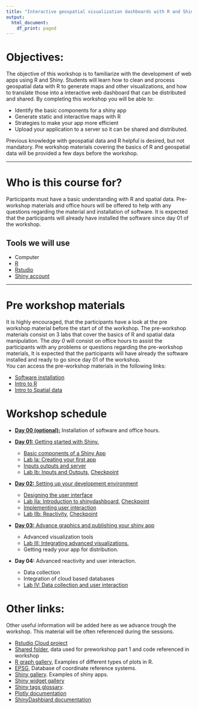 ```yaml
---
title: "Interactive geospatial visualization dashboards with R and Shiny."
output:
  html_document:
    df_print: paged
---
```


<!-- Spreadsheet of participants -->
<!-- https://docs.google.com/spreadsheets/d/184S9FNeoSUVqSdlWB9_q-rvO6FbaNEr2Z0GyRGiadDo/edit#gid=1328193615 -->

# Objectives:

The objective of this workshop is to familiarize with the development of web apps using R and Shiny. Students will learn how to clean and process geospatial data with R to generate maps and other visualizations, and how to translate those into a interactive web dashboard that can be distributed and shared. By completing this workshop you will be able to:
  
  - Identify the basic components for a shiny app
  - Generate static and interactive maps with R
  - Strategies to make your app more efficient 
  - Upload your application to a server so it can be shared and distributed. 

Previous knowledge with geospatial data and R helpful is desired, but not mandatory. Pre workshop materials covering the basics of R and geospatial data will be provided a few days before the workshop.


 ------------



# Who is this course for?

Participants must have a basic understanding with R and spatial data. Pre-workshop materials and office hours will be offered to help with any questions regarding the material and installation of software. It is expected that the participants will already have installed the software since day 01 of the workshop.

## Tools we will use
  
  - Computer
  - [R](https://cloud.r-project.org)
  - [Rstudio](https://www.rstudio.com/products/rstudio/)
  - [Shiny account](https://www.shinyapps.io)


 ------------
 
# Pre workshop materials

It is highly encouraged, that the participants have a look at the pre workshop material before the start of of the workshop. The pre-workshop materials consist on 3 labs that cover the basics of R and spatial data manipulation. The *day 0* will consist on office hours to assist the participants with any problems or questions regarding the pre-workshop materials, It is expected that the participants will have already the software installed and ready to go since day 01 of the workshop.  
You can access the pre-workshop materials in the following links:  
  
  - [Software installation](0a_R_Intro.html)  
  - [Intro to R](0b_Intro_to_R.html)  
  - [Intro to Spatial data](0c_Spatial_intro.html)
  
 
# Workshop schedule

<!-- Sessions will be on Saturdays 10 am - 1 pm -->
<!-- [Link del proyecto en Rstudio Cloud](https://rstudio.cloud/spaces/227267/join?access_code=BSSXEMnL078kkrh7zuAZSipB0IUzzDCM0JyZh_s0)   -->
<!-- [Link for shared folder](https://ucdavis.box.com/s/v2wlgjm16bl8vo02ujd7hk5yduuulywi) -->

  - [**Day 00 (optional):**](https://usfca.zoom.us/rec/share/5Un6Oub98DYyMb6PPzN__k8Q9BcjQp1a2gYJmyQN-8b8IHRocuQ0fKVVbOrT-pXU.Q7KngTt0KmHe_g73?startTime=1664324166000) Installation of software and office hours.  
   
  - [**Day 01:** Getting started with Shiny.](https://usfca.zoom.us/rec/share/g2887xi8UxQlwMFWXCdCB45P44DwxFORifIMQ9vBinH49wmzFviWkCQ041llnq8.7CTPVU3gNNeX615Z)
    - [Basic components of a Shiny App](Ia_Components.html)
    - [Lab Ia: Creating your first app](Lab_Ia.html)  
    - [Inputs outputs and server](Ib_InsOuts.html)  
    - [Lab Ib: Inputs and Outputs](Lab_Ib.html), [Checkpoint](https://ucdavis.box.com/s/zq7txay3smz96ra72hrl9brsq52v78lm)  
  - [**Day 02:** Setting up your development environment]((https://usfca.zoom.us/rec/share/fjhmzl_ftjkwz4qySnyZmXHCE0vD5jtqIzLCudTUU6kA4lUVVuhhEFOSYNl0S4RF.mgmmIkPi3XYLap90))
    - [Designing the user interface](IIa_ShinyDash.html)
    - [Lab IIa: Introduction to shinydashboard](Lab_IIa.html), [Checkpoint](https://ucdavis.box.com/s/zs78vmnjkbkv2b385ydj8p6bvhmkg4sp)
    - [Implementing user interaction](IIb_Reactivity.html)
    - [Lab IIb: Reactivity](Lab_IIb.html), [Checkpoint](https://ucdavis.box.com/s/4z6p2s1gcpvrheqqqbrv59ctrz1fx7y3)  
  - [**Day 03:** Advance graphics and publishing your shiny app](https://usfca.zoom.us/rec/share/RxexNVcBuemsGfaBnUiIJr4q3PPynrf42UrhZMSuhnn6tS-MQeJzB-eXNbpfMP_G.PwptN1ZAjZ276OJs)
    - Advanced visualization tools
    - [Lab III: Integrating advanced visualizations.](Lab_IIIa.html)
    - Getting ready your app for distribution.
  - **Day 04:** Advanced reactivity and user interaction.
    - Data collection
    - Integration of cloud based databases
    - [Lab IV: Data collection and user interaction](Lab_IV.html)
    
 

# Other links:
Other useful information will be added here as we advance trough the workshop. This material will be often referenced during the sessions.  

  - [Rstudio Cloud project](https://rstudio.cloud/spaces/227267/join?access_code=BSSXEMnL078kkrh7zuAZSipB0IUzzDCM0JyZh_s0)
  - [Shared folder](https://ucdavis.app.box.com/folder/174771408063?s=cltv7bcwblxw5v90z5l56ognt9dprehv), data used for preworkshop part 1 and code referenced in workshop
  - [R graph gallery](https://www.r-graph-gallery.com), Examples of different types of plots in R.  
  - [EPSG](https://epsg.io), Database of coordinate reference systems.  
  - [Shiny gallery](https://shiny.rstudio.com/gallery/). Examples of shiny apps.  
  - [Shiny widget gallery](https://shiny.rstudio.com/gallery/widget-gallery.html)
  - [Shiny tags glossary](https://shiny.rstudio.com/articles/tag-glossary.html).
  - [Plotly documentation](https://plotly.com/r/)
  - [ShinyDashbiard documentation](https://rstudio.github.io/shinydashboard/structure.html)
  <!-- - [Shiny cheatsheet](https://shiny.rstudio.com/images/shiny-cheatsheet.pdf) -->
  <!-- - [Otras paqueterias para graficos interactivos](https://www.htmlwidgets.org/showcase_leaflet.html) -->
  
<!-- Algunas fuentes de datos para el proyecto -->

<!--   - https://www.kaggle.com/datasets -->
<!--   - http://www.mgc.ac.cn/cgi-bin/DBatVir/main.cgi?func=map -->
<!--   - https://wahis.oie.int/#/home -->
<!--   - https://datos.cdmx.gob.mx -->
<!--   - https://datamexico.org -->
<!--   - https://www.inegi.org.mx/app/mapa/espacioydatos/ -->
  